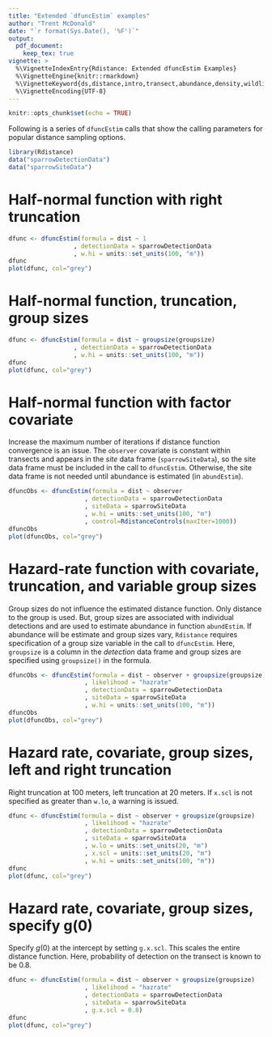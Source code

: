 ```yaml
---
title: "Extended `dfuncEstim` examples"
author: "Trent McDonald"
date: "`r format(Sys.Date(), '%F')`"
output: 
  pdf_document:
    keep_tex: true
vignette: >
  %\VignetteIndexEntry{Rdistance: Extended dfuncEstim Examples}
  %\VignetteEngine{knitr::rmarkdown}
  %\VignetteKeyword{ds,distance,intro,transect,abundance,density,wildlife}
  %\VignetteEncoding{UTF-8}
---
```


```r
knitr::opts_chunk$set(echo = TRUE)
```

Following is a series of `dfuncEstim` calls that show the calling parameters for popular distance sampling options. 

```r
library(Rdistance)
data("sparrowDetectionData")
data("sparrowSiteData")
```

# Half-normal function with right truncation

```r
dfunc <- dfuncEstim(formula = dist ~ 1
                  , detectionData = sparrowDetectionData
                  , w.hi = units::set_units(100, "m"))
dfunc
plot(dfunc, col="grey")
```

# Half-normal function, truncation, group sizes

```r
dfunc <- dfuncEstim(formula = dist ~ groupsize(groupsize)
                  , detectionData = sparrowDetectionData
                  , w.hi = units::set_units(100, "m"))
dfunc
plot(dfunc, col="grey")
```

# Half-normal function with factor covariate 

Increase the maximum number of iterations if distance function convergence is an issue.  The `observer` covariate is constant within transects and appears in the *site* data frame (`sparrowSiteData`), so the site data frame must be included in the call to `dfuncEstim`.  Otherwise, the site data frame is not needed until abundance is estimated (in `abundEstim`). 

```r
dfuncObs <- dfuncEstim(formula = dist ~ observer
                     , detectionData = sparrowDetectionData
                     , siteData = sparrowSiteData
                     , w.hi = units::set_units(100, "m")
                     , control=RdistanceControls(maxIter=1000))
dfuncObs
plot(dfuncObs, col="grey")
```

# Hazard-rate function with covariate, truncation, and variable group sizes

Group sizes do not influence the estimated distance function. Only distance to the group is used.  But, group sizes are associated with individual detections and are used to estimate abundance in function `abundEstim`. If abundance will be estimate and group sizes vary, `Rdistance` requires specification of a group size variable in the call to `dfuncEstim`.  Here, `groupsize` is a column in the *detection* data frame and group sizes are specified using `groupsize()` in the formula.

```r
dfuncObs <- dfuncEstim(formula = dist ~ observer + groupsize(groupsize)
                     , likelihood = "hazrate"
                     , detectionData = sparrowDetectionData
                     , siteData = sparrowSiteData
                     , w.hi = units::set_units(100, "m"))
dfuncObs
plot(dfuncObs, col="grey")
```

# Hazard rate, covariate, group sizes, left and right truncation

Right truncation at 100 meters, left truncation at 20 meters. If `x.scl` is not specified as greater than `w.lo`, a warning is issued.

```r
dfunc <- dfuncEstim(formula = dist ~ observer + groupsize(groupsize)
                     , likelihood = "hazrate"
                     , detectionData = sparrowDetectionData
                     , siteData = sparrowSiteData
                     , w.lo = units::set_units(20, "m")
                     , x.scl = units::set_units(20, "m")
                     , w.hi = units::set_units(100, "m"))
dfunc
plot(dfunc, col="grey")
```



# Hazard rate, covariate, group sizes, specify g(0)

Specify $g(0)$ at the intercept by setting `g.x.scl`.  This scales the entire distance function. Here, probability of detection on the transect is known to be 0.8.

```r
dfunc <- dfuncEstim(formula = dist ~ observer + groupsize(groupsize)
                     , likelihood = "hazrate"
                     , detectionData = sparrowDetectionData
                     , siteData = sparrowSiteData
                     , g.x.scl = 0.8)
dfunc
plot(dfunc, col="grey")
```

